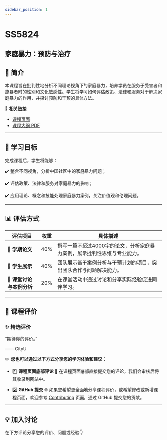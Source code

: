 ```yaml
---
sidebar_position: 1
---
```


# SS5824
## 家庭暴力：预防与治疗

## **📘 简介**
本课程旨在批判性地分析不同理论视角下的家庭暴力，培养学员在服务于受害者和施暴者时的性别和文化敏感性。学生将学习如何评估政策、法律和服务对于解决家庭暴力的作用，并探讨预防和干预的具体方法。

🔗 **相关链接**
- [课程页面](https://www.cityu.edu.hk/catalogue/pg/202526/course/SS5824.htm)
- [课程大纲 PDF](https://www.cityu.edu.hk/catalogue/pg/202526/course/SS5824.pdf)

---

## **🎯 学习目标**

完成课程后，学生将能够：

✔️ 整合不同视角，分析中国社区中的家庭暴力问题；

✔️ 评估政策、法律和服务对家庭暴力的影响；

✔️ 应用理论、概念和技能处理家庭暴力案例，关注价值观和伦理问题。

---

## **📊 评估方式**

| **评估项目**             | **权重** | **具体描述**                                                                                       |
|------------------------|---------|---------------------------------------------------------------------------------------------------|
| **📄 学期论文**          | 40%     | 撰写一篇不超过4000字的论文，分析家庭暴力案例，展示批判性思维与专业能力。                                              |
| **🎤 学生展示**          | 40%     | 团队展示基于案例分析与干预计划的项目，突出团队合作与问题解决能力。                                                    |
| **💬 课堂讨论与案例分析** | 20%     | 在课堂活动中通过讨论和分享实际经验促进同伴学习。                                                             |

---

## **💬 课程评价**

### ✨ **精选评价**
<div className={commentStyles.commentBox}>
    <p className={commentStyles.commentText}>
        “期待你的评价。”
    </p>
    <p className={commentStyles.commentAuthor}>—— CityU</p>
</div>

✏️ **您也可以通过以下方式分享您的学习体验和建议：**

- 1️⃣ **课程页面底部评论**
💬 在课程页面底部直接提交您的评论，我们会审核后将其收录到网站中。

- 2️⃣ **GitHub 提交**
🌐 如果您希望更全面地分享课程评价，或希望修改或新增课程页面，欢迎参考 [Contributing](/contributing) 页面，通过 GitHub 提交您的贡献。

---

## **💡 加入讨论**

在下方评论分享您的评价、问题或经验👇
<Utterances />
